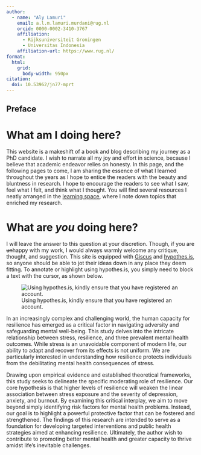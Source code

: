 ```yaml
---
author:
  - name: "Aly Lamuri"
    email: a.l.m.lamuri.murdani@rug.nl
    orcid: 0000-0002-3410-3767
    affiliation:
      - Rijksuniversiteit Groningen
      - Universitas Indonesia
    affiliation-url: https://www.rug.nl/
format:
  html:
    grid:
      body-width: 950px
citation:
  doi: 10.53962/jn77-mprt
---
```


:::{.content-hidden}

# Preface {.unnumbered}

:::

:::{.content-hidden unless-format="html"}

# What am I doing here? {-}

This website is a makeshift of a book and blog describing my journey as a PhD candidate. I wish to narrate all my joy and effort in science, because I believe that academic endeavor relies on honesty. In this page, and the following pages to come, I am sharing the essence of what I learned throughout the years as I hope to entice the readers with the beauty and bluntness in research. I hope to encourage the readers to see what I saw, feel what I felt, and think what I thought. You will find several resources I neatly arranged in the [learning space](docs/learning-space/index.qmd), where I note down topics that enriched my research.

# What are *you* doing here? {-}

I will leave the answer to this question at your discretion. Though, if you are ~~un~~happy with my work, I would always warmly welcome any critique, thought, and suggestion. This site is equipped with [Giscus](https://giscus.app/) and [hypothes.is](https://hypothes.is/), so anyone should be able to jot their ideas down in any place they deem fitting.  To annotate or highlight using hypothes.is, you simply need to block a text with the cursor, as shown below.

![Using hypothes.is, kindly ensure that you have registered an account.](fig/use-hypothesis.gif){#fig-hypothesis}

:::

In an increasingly complex and challenging world, the human capacity for resilience has emerged as a critical factor in navigating adversity and safeguarding mental well-being. This study delves into the intricate relationship between stress, resilience, and three prevalent mental health outcomes. While stress is an unavoidable component of modern life, our ability to adapt and recover from its effects is not uniform. We are particularly interested in understanding how resilience protects individuals from the debilitating mental health consequences of stress.

Drawing upon empirical evidence and established theoretical frameworks, this study seeks to delineate the specific moderating role of resilience. Our core hypothesis is that higher levels of resilience will weaken the linear association between stress exposure and the severity of depression, anxiety, and burnout. By examining this critical interplay, we aim to move beyond simply identifying risk factors for mental health problems. Instead, our goal is to highlight a powerful protective factor that can be fostered and strengthened. The findings of this research are intended to serve as a foundation for developing targeted interventions and public health strategies aimed at enhancing resilience. Ultimately, the author wish to contribute to promoting better mental health and greater capacity to thrive amidst life's inevitable challenges.
